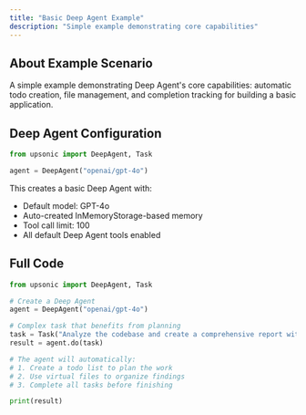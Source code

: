 ```yaml
---
title: "Basic Deep Agent Example"
description: "Simple example demonstrating core capabilities"
---
```


## About Example Scenario

A simple example demonstrating Deep Agent's core capabilities: automatic todo creation, file management, and completion tracking for building a basic application.

## Deep Agent Configuration

```python
from upsonic import DeepAgent, Task

agent = DeepAgent("openai/gpt-4o")
```

This creates a basic Deep Agent with:
- Default model: GPT-4o
- Auto-created InMemoryStorage-based memory
- Tool call limit: 100
- All default Deep Agent tools enabled

## Full Code

```python
from upsonic import DeepAgent, Task

# Create a Deep Agent
agent = DeepAgent("openai/gpt-4o")

# Complex task that benefits from planning
task = Task("Analyze the codebase and create a comprehensive report with recommendations")
result = agent.do(task)

# The agent will automatically:
# 1. Create a todo list to plan the work
# 2. Use virtual files to organize findings
# 3. Complete all tasks before finishing

print(result)
```
